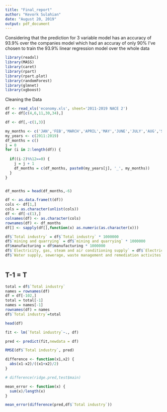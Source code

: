 ```yaml
---
title: "Final_report"
author: "Kevork Sulahian"
date: "August 20, 2019"
output: pdf_document
---
```



Considering that the prediction for 3 variable model has an accuracy of 93.9% over the companies model which had an accuray of only 90% I've chosen to train the 93.9% linear regression model over the whole data 


```r

library(readxl)
library(MASS)
library(caret)
library(rpart)
library(rpart.plot)
library(randomForest)
library(glmnet)
library(xgboost)

```

Cleaning the Data

```r

df <- read_xls('economy.xls', sheet='2011-2019 NACE 2')
df <- df[c(4,6,11,30,34),]

df <- df[,-c(1,3)]

my_months <- c('JAN','FEB','MARCH','APRIL','MAY','JUNE','JULY','AUG','SEP', 'OCT','NOV','DEC')
my_years <- c(2011:2019)
df_months = c()
j = 0
for (i in 2:length(df)) {
  
  if((i-2)%%12==0) {
    j = j + 1
    df_months = c(df_months, paste0(my_years[j], '_', my_months))
  }
}


df_months = head(df_months,-6)

df <- as.data.frame(t(df))
cols <- df[1,]
cols = as.character(unlist(cols))
df <- df[-c(1),]
colnames(df) <- as.character(cols)
rownames(df) <- df_months
df[] <- sapply(df[],function(x) as.numeric(as.character(x)))

df$`Total industry` = df$`Total industry` * 1000000
df$`mining and quarrying` = df$`mining and quarrying` * 1000000
df$manufacturing = df$manufacturing * 1000000
df$`Electricity, gas, steam and air conditioning supply` = df$`Electricity, gas, steam and air conditioning supply` * 1000000
df$`Water supply, sewerage, waste management and remediation activites` = df$`Water supply, sewerage, waste management and remediation activites` * 1000000



```

## T-1 = T
```r
total = df$`Total industry`
names = rownames(df)
df = df[-102,]
total = total[-1]
names = names[-1]
rownames(df) = names
df$`Total industry`=total
```


```r

head(df)

```

```R
fit <- lm(`Total industry`~., df)

pred <- predict(fit,newdata = df)

RMSE(df$`Total industry`, pred)


```

```r

difference <- function(x1,x2) {
  abs(x1-x2)/((x1+x2)/2)
}

# difference(ridge.pred,test$main)

mean_error <- function(x) {
  sum(x)/length(x)
}

```

```r

mean_error(difference(pred,df$`Total industry`))

```






